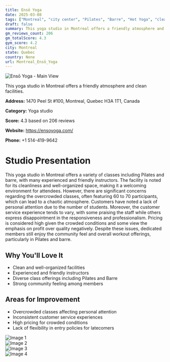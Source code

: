 ```yaml
---
title: Ensō Yoga
date: 2025-03-08
tags: ["Montreal", "city center", "Pilates", "Barre", "Hot Yoga", "cleanliness", "community", "Montreal"]  
draft: false
summary: This yoga studio in Montreal offers a friendly atmosphere and clean facilities.
gm_reviews_count: 206
gm_totalScore: 4.3
gym_score: 4.2
city: Montreal
state: Quebec
country: None
url: Montreal_Ensō_Yoga
---
```


<div className="aspect-[16/9] relative my-8">
  <img 
    src="https://lh5.googleusercontent.com/p/AF1QipPCGtcaeq4_RlHspvPwvfWxUnVo-RTyFxUBHb9v=w1920-h1080-k-no"
    alt="Ensō Yoga - Main View"
    className="object-cover absolute inset-0 w-full h-full rounded-lg"
  />
</div>

This yoga studio in Montreal offers a friendly atmosphere and clean facilities.

**Address:** 1470 Peel St #100, Montreal, Quebec H3A 1T1, Canada

**Category:** Yoga studio

**Score:** 4.3 based on 206 reviews

**Website:** https://ensoyoga.com/

**Phone:** +1 514-419-9642

# Studio Presentation

This yoga studio in Montreal offers a variety of classes including Pilates and barre, with many experienced and friendly instructors. The facility is noted for its cleanliness and well-organized space, making it a welcoming environment for attendees. However, there are significant concerns regarding the overcrowded classes, often featuring 60 to 70 participants, which can lead to a chaotic atmosphere. Customers have noted a lack of personal attention due to the number of students. Moreover, the customer service experience tends to vary, with some praising the staff while others express disappointment in the responsiveness and professionalism. Pricing is considered high given the crowded conditions and some view the emphasis on profit over quality negatively. Despite these issues, dedicated members still enjoy the community feel and overall workout offerings, particularly in Pilates and barre.

## Why You'll Love It

- Clean and well-organized facilities
- Experienced and friendly instructors
- Diverse class offerings including Pilates and Barre
- Strong community feeling among members

## Areas for Improvement

- Overcrowded classes affecting personal attention
- Inconsistent customer service experiences
- High pricing for crowded conditions
- Lack of flexibility in entry policies for latecomers

<div className="grid grid-cols-1 xl:grid-cols-2 gap-4 my-8">
<div className="aspect-[4/3] relative"><img src="https://lh5.googleusercontent.com/p/AF1QipMTr9ren-BKx7kuNKGUvaXoE-fYlXpcAcb90PgG=w1920-h1080-k-no" alt="Image 1" className="object-cover absolute inset-0 w-full h-full rounded-lg" /></div>
<div className="aspect-[4/3] relative"><img src="https://lh5.googleusercontent.com/p/AF1QipMSKAKgWeeOhhWlFvN50j_BhulL76IPfxIqhz9D=w1920-h1080-k-no" alt="Image 2" className="object-cover absolute inset-0 w-full h-full rounded-lg" /></div>
<div className="aspect-[4/3] relative"><img src="https://lh5.googleusercontent.com/p/AF1QipOnljFbaVcO_75Vn2t_lDLTPjP6V8TlO3zQTyoL=w1920-h1080-k-no" alt="Image 3" className="object-cover absolute inset-0 w-full h-full rounded-lg" /></div>
<div className="aspect-[4/3] relative"><img src="https://lh5.googleusercontent.com/p/AF1QipOfrk7-NV7yeCLEL18yxfUSOqFpASIVWHJX0cPB=w1920-h1080-k-no" alt="Image 4" className="object-cover absolute inset-0 w-full h-full rounded-lg" /></div>
</div>
